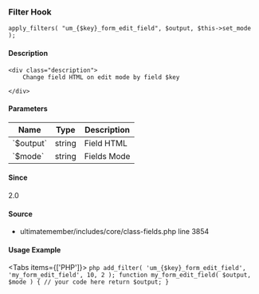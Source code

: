 
<UMBreadCrumb type="filter"/>

### Filter Hook    
    
```
apply_filters( "um_{$key}_form_edit_field", $output, $this->set_mode );
```

#### Description
    <div class="description">
        Change field HTML on edit mode by field $key
 
    </div>

#### Parameters
            
<table className="table-auto mt-2 border dark:border-gray-500 p-5 text-sm text-left">
<thead>
<tr>
<th  className="px-3">Name</th>
<th  className="px-3">Type</th>
<th  className="px-3">Description</th>
</tr>
</thead>
<tbody>
               <tr >
               <td className="px-3 py-2">`$output`</td>
               <td className="px-3 py-2">string</td>
               <td className="px-3 py-2 text-sm">Field HTML</td>
               </tr>
               <tr >
               <td className="px-3 py-2">`$mode`</td>
               <td className="px-3 py-2">string</td>
               <td className="px-3 py-2 text-sm">Fields Mode</td>
               </tr>
</tbody>
</table>

#### Since
<div class="description">
2.0
</div>

#### Source
  - <Link href="https://github.com/ultimatemember/ultimatemember/tree/2.5.0/includes/core/class-fields.php#L3854">ultimatemember/includes/core/class-fields.php</Link> <Link href="https://github.com/ultimatemember/ultimatemember/tree/2.5.0/includes/core/class-fields.php#L3854">line 3854</Link>



#### Usage Example

<Tabs items={['PHP']}>
    <Tab>
    ```php
    add_filter( 'um_{$key}_form_edit_field', 'my_form_edit_field', 10, 2 );
 function my_form_edit_field( $output, $mode ) {
     // your code here
     return $output;
 }
    ```
    </Tab>
</Tabs>